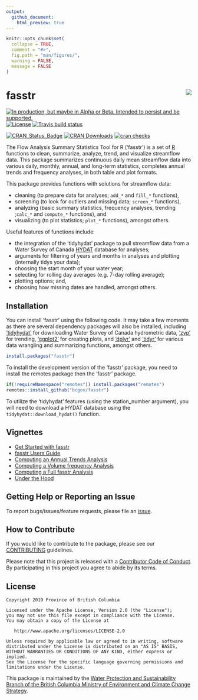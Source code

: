 ```yaml
---
output:
  github_document:
    html_preview: true
---
```


<!-- README.md is generated from README.Rmd. Please edit that file -->

```r
knitr::opts_chunk$set(
  collapse = TRUE,
  comment = "#>",
  fig.path = "man/figures/",
  warning = FALSE,
  message = FALSE
)
```

# fasstr <img src="man/figures/fasstr.PNG" align="right" />

<!-- badges: start -->
<a id="devex-badge" rel="Delivery" href="https://github.com/BCDevExchange/assets/blob/master/README.md"><img alt="In production, but maybe in Alpha or Beta. Intended to persist and be supported." style="border-width:0" src="https://assets.bcdevexchange.org/images/badges/delivery.svg" title="In production, but maybe in Alpha or Beta. Intended to persist and be supported." /></a> [![License](https://img.shields.io/badge/License-Apache%202.0-blue.svg)](https://opensource.org/licenses/Apache-2.0) 
[![Travis build status](https://travis-ci.org/bcgov/fasstr.svg?branch=master)](https://travis-ci.org/bcgov/fasstr)

[![CRAN\_Status\_Badge](https://www.r-pkg.org/badges/version/fasstr)](https://cran.r-project.org/package=fasstr) [![CRAN Downloads](https://cranlogs.r-pkg.org/badges/fasstr?color=brightgreen)](https://CRAN.R-project.org/package=fasstr) [![cran checks](https://cranchecks.info/badges/worst/fasstr)](https://CRAN.R-project.org/web/checks/check_results_fasstr.html)
<!-- badges: end -->


The Flow Analysis Summary Statistics Tool for R ('fasstr') is a set of [R](http://www.r-project.org) functions to clean, summarize, analyze, trend, and visualize streamflow data. This package summarizes continuous daily mean streamflow data into various daily, monthly, annual, and long-term statistics, completes annual trends and frequency analyses, in both table and plot formats.

This package provides functions with solutions for streamflow data:

- cleaning (to prepare data for analyses; `add_*` and `fill_*` functions),
- screening (to look for outliers and missing data; `screen_*` functions),
- analyzing (basic summary statistics, frequency analyses, trending ;`calc_*` and `compute_*` functions), and 
- visualizing (to plot statistics; `plot_*` functions), amongst others.

Useful features of functions include:

- the integration of the 'tidyhydat' package to pull streamflow data from a Water Survey of Canada [HYDAT](https://www.canada.ca/en/environment-climate-change/services/water-overview/quantity/monitoring/survey/data-products-services/national-archive-hydat.html) database for analyses;
- arguments for filtering of years and months in analyses and plotting (internally tidys your data);
- choosing the start month of your water year;
- selecting for rolling day averages (e.g. 7-day rolling average);
- plotting options; and,
- choosing how missing dates are handled, amongst others.

## Installation

You can install 'fasstr' using the following code. It may take a few moments as there are several dependency packages will also be installed, including ['tidyhydat'](https://CRAN.R-project.org/package=tidyhydat) for downloading Water Survey of Canada hydrometric data, ['zyp'](https://CRAN.R-project.org/package=zyp) for trending, ['ggplot2'](https://CRAN.R-project.org/package=ggplot2) for creating plots, and ['dplyr'](https://CRAN.R-project.org/package=dplyr) and ['tidyr'](https://CRAN.R-project.org/package=tidyr) for various data wrangling and summarizing functions, amongst others. 

```r
install.packages("fasstr")
```

To install the development version of the 'fasstr' package, you need to install the remotes package then the 'fasstr' package.

```r
if(!requireNamespace("remotes")) install.packages("remotes")
remotes::install_github("bcgov/fasstr")
```

To utilize the 'tidyhydat' features (using the station_number argument), you will need to download a HYDAT database using the `tidyhydat::download_hydat()` function.

## Vignettes

- [Get Started with fasstr](https://bcgov.github.io/fasstr/articles/fasstr.html)
- [fasstr Users Guide](https://bcgov.github.io/fasstr/articles/fasstr_users_guide.html)
- [Computing an Annual Trends Analysis](https://bcgov.github.io/fasstr/articles/fasstr_trending_analysis.html)
- [Computing a Volume frequency Analysis](https://bcgov.github.io/fasstr/articles/fasstr_frequency_analysis.html)
- [Computing a Full fasstr Analysis](https://bcgov.github.io/fasstr/articles/fasstr_full_analysis.html)
- [Under the Hood](https://bcgov.github.io/fasstr/articles/fasstr_under_the_hood.html)


## Getting Help or Reporting an Issue

To report bugs/issues/feature requests, please file an [issue](https://github.com/bcgov/fasstr/issues/).

## How to Contribute

If you would like to contribute to the package, please see our 
[CONTRIBUTING](CONTRIBUTING.md) guidelines.

Please note that this project is released with a [Contributor Code of Conduct](CODE_OF_CONDUCT.md). By participating in this project you agree to abide by its terms.

## License

    Copyright 2019 Province of British Columbia

    Licensed under the Apache License, Version 2.0 (the "License");
    you may not use this file except in compliance with the License.
    You may obtain a copy of the License at 

       http://www.apache.org/licenses/LICENSE-2.0

    Unless required by applicable law or agreed to in writing, software
    distributed under the License is distributed on an "AS IS" BASIS,
    WITHOUT WARRANTIES OR CONDITIONS OF ANY KIND, either express or implied.
    See the License for the specific language governing permissions and
    limitations under the License.


This package is maintained by the [Water Protection and Sustainability Branch of the British Columbia Ministry of Environment and Climate Change Strategy](https://www2.gov.bc.ca/gov/content/environment/air-land-water/water).